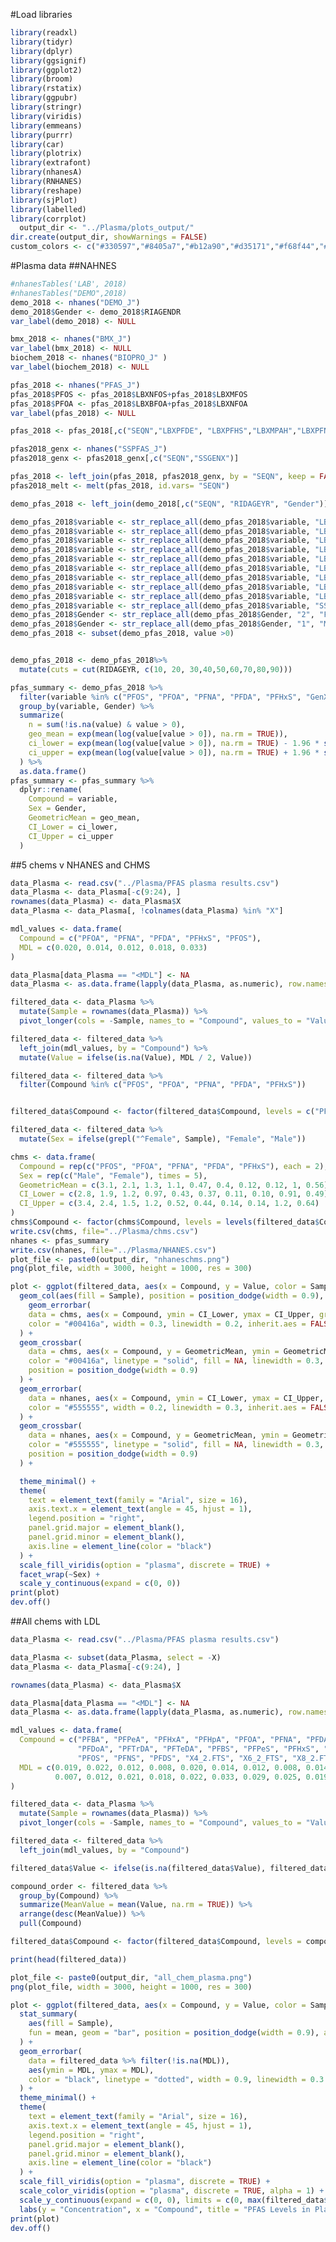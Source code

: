 #Load libraries
```r
library(readxl)
library(tidyr)  
library(dplyr)  
library(ggsignif)
library(ggplot2)
library(broom) 
library(rstatix)
library(ggpubr)
library(stringr)
library(viridis)
library(emmeans)
library(purrr)
library(car)
library(plotrix)
library(extrafont)
library(nhanesA)
library(RNHANES)
library(reshape)
library(sjPlot)
library(labelled)
library(corrplot)
  output_dir <- "../Plasma/plots_output/"
dir.create(output_dir, showWarnings = FALSE)
custom_colors <- c("#330597","#8405a7","#b12a90","#d35171","#f68f44","#fec029")

```
#Plasma data
##NAHNES
```r
#nhanesTables('LAB', 2018)
#nhanesTables("DEMO",2018)
demo_2018 <- nhanes("DEMO_J")
demo_2018$Gender <- demo_2018$RIAGENDR
var_label(demo_2018) <- NULL

bmx_2018 <- nhanes("BMX_J")
var_label(bmx_2018) <- NULL
biochem_2018 <- nhanes("BIOPRO_J" )
var_label(biochem_2018) <- NULL

pfas_2018 <- nhanes("PFAS_J")
pfas_2018$PFOS <- pfas_2018$LBXNFOS+pfas_2018$LBXMFOS
pfas_2018$PFOA <- pfas_2018$LBXBFOA+pfas_2018$LBXNFOA
var_label(pfas_2018) <- NULL

pfas_2018 <- pfas_2018[,c("SEQN","LBXPFDE", "LBXPFHS","LBXMPAH","LBXPFNA", "LBXPFUA","PFOA","PFOS")]

pfas2018_genx <- nhanes("SSPFAS_J")
pfas2018_genx <- pfas2018_genx[,c("SEQN","SSGENX")]

pfas_2018 <- left_join(pfas_2018, pfas2018_genx, by = "SEQN", keep = FALSE) 
pfas2018_melt <- melt(pfas_2018, id.vars= "SEQN")

demo_pfas_2018 <- left_join(demo_2018[,c("SEQN", "RIDAGEYR", "Gender")], pfas2018_melt, keep=FALSE)

demo_pfas_2018$variable <- str_replace_all(demo_pfas_2018$variable, "LBXPFDE", "PFDA") 
demo_pfas_2018$variable <- str_replace_all(demo_pfas_2018$variable, "LBXPFHS", "PFHxS") 
demo_pfas_2018$variable <- str_replace_all(demo_pfas_2018$variable, "LBXMPAH", "Me-PFOSA-AcOH")
demo_pfas_2018$variable <- str_replace_all(demo_pfas_2018$variable, "LBXPFNA", "PFNA") 
demo_pfas_2018$variable <- str_replace_all(demo_pfas_2018$variable, "LBXPFUA", "PFUA") 
demo_pfas_2018$variable <- str_replace_all(demo_pfas_2018$variable, "LBXNFOA", "n-PFOA") 
demo_pfas_2018$variable <- str_replace_all(demo_pfas_2018$variable, "LBXBFOA", "Sb-PFOA") 
demo_pfas_2018$variable <- str_replace_all(demo_pfas_2018$variable, "LBXNFOS", "n-PFOS") 
demo_pfas_2018$variable <- str_replace_all(demo_pfas_2018$variable, "LBXMFOS", "Sm-PFOS") 
demo_pfas_2018$variable <- str_replace_all(demo_pfas_2018$variable, "SSGENX", "GenX") 
demo_pfas_2018$Gender <- str_replace_all(demo_pfas_2018$Gender, "2", "Female") 
demo_pfas_2018$Gender <- str_replace_all(demo_pfas_2018$Gender, "1", "Male")
demo_pfas_2018 <- subset(demo_pfas_2018, value >0)


demo_pfas_2018 <- demo_pfas_2018%>%
  mutate(cuts = cut(RIDAGEYR, c(10, 20, 30,40,50,60,70,80,90)))

pfas_summary <- demo_pfas_2018 %>%
  filter(variable %in% c("PFOS", "PFOA", "PFNA", "PFDA", "PFHxS", "GenX")) %>%
  group_by(variable, Gender) %>%
  summarize(
    n = sum(!is.na(value) & value > 0),
    geo_mean = exp(mean(log(value[value > 0]), na.rm = TRUE)),
    ci_lower = exp(mean(log(value[value > 0]), na.rm = TRUE) - 1.96 * sd(log(value[value > 0]), na.rm = TRUE) / sqrt(n)),
    ci_upper = exp(mean(log(value[value > 0]), na.rm = TRUE) + 1.96 * sd(log(value[value > 0]), na.rm = TRUE) / sqrt(n))
  ) %>%
  as.data.frame()
pfas_summary <- pfas_summary %>%
  dplyr::rename(
    Compound = variable,
    Sex = Gender,
    GeometricMean = geo_mean,
    CI_Lower = ci_lower,
    CI_Upper = ci_upper
  )
```

##5 chems v NHANES and CHMS

```r
data_Plasma <- read.csv("../Plasma/PFAS plasma results.csv")
data_Plasma <- data_Plasma[-c(9:24), ]
rownames(data_Plasma) <- data_Plasma$X
data_Plasma <- data_Plasma[, !colnames(data_Plasma) %in% "X"]

mdl_values <- data.frame(
  Compound = c("PFOA", "PFNA", "PFDA", "PFHxS", "PFOS"),
  MDL = c(0.020, 0.014, 0.012, 0.018, 0.033)
)

data_Plasma[data_Plasma == "<MDL"] <- NA
data_Plasma <- as.data.frame(lapply(data_Plasma, as.numeric), row.names = rownames(data_Plasma))

filtered_data <- data_Plasma %>%
  mutate(Sample = rownames(data_Plasma)) %>%
  pivot_longer(cols = -Sample, names_to = "Compound", values_to = "Value")

filtered_data <- filtered_data %>%
  left_join(mdl_values, by = "Compound") %>%
  mutate(Value = ifelse(is.na(Value), MDL / 2, Value))  

filtered_data <- filtered_data %>%
  filter(Compound %in% c("PFOS", "PFOA", "PFNA", "PFDA", "PFHxS"))


filtered_data$Compound <- factor(filtered_data$Compound, levels = c("PFOS", "PFOA", "PFNA", "PFDA", "PFHxS"))

filtered_data <- filtered_data %>%
  mutate(Sex = ifelse(grepl("^Female", Sample), "Female", "Male"))

chms <- data.frame(
  Compound = rep(c("PFOS", "PFOA", "PFNA", "PFDA", "PFHxS"), each = 2),
  Sex = rep(c("Male", "Female"), times = 5),
  GeometricMean = c(3.1, 2.1, 1.3, 1.1, 0.47, 0.4, 0.12, 0.12, 1, 0.56),
  CI_Lower = c(2.8, 1.9, 1.2, 0.97, 0.43, 0.37, 0.11, 0.10, 0.91, 0.49),
  CI_Upper = c(3.4, 2.4, 1.5, 1.2, 0.52, 0.44, 0.14, 0.14, 1.2, 0.64)
)
chms$Compound <- factor(chms$Compound, levels = levels(filtered_data$Compound))
write.csv(chms, file="../Plasma/chms.csv")
nhanes <- pfas_summary
write.csv(nhanes, file="../Plasma/NHANES.csv")
plot_file <- paste0(output_dir, "nhaneschms.png")
png(plot_file, width = 3000, height = 1000, res = 300)

plot <- ggplot(filtered_data, aes(x = Compound, y = Value, color = Sample, group = Sample)) +
  geom_col(aes(fill = Sample), position = position_dodge(width = 0.9), alpha = 0.5, color = "black") +
    geom_errorbar(
    data = chms, aes(x = Compound, ymin = CI_Lower, ymax = CI_Upper, group = Sex),
    color = "#00416a", width = 0.3, linewidth = 0.2, inherit.aes = FALSE, position = position_dodge(width = 0.9)
  ) +
  geom_crossbar(
    data = chms, aes(x = Compound, y = GeometricMean, ymin = GeometricMean, ymax = GeometricMean, group = Sex),
    color = "#00416a", linetype = "solid", fill = NA, linewidth = 0.3, inherit.aes = FALSE,
    position = position_dodge(width = 0.9)
  ) +
  geom_errorbar(
    data = nhanes, aes(x = Compound, ymin = CI_Lower, ymax = CI_Upper, group = Sex),
    color = "#555555", width = 0.2, linewidth = 0.3, inherit.aes = FALSE, position = position_dodge(width = 0.9)
  ) +
  geom_crossbar(
    data = nhanes, aes(x = Compound, y = GeometricMean, ymin = GeometricMean, ymax = GeometricMean, group = Sex),
    color = "#555555", linetype = "solid", fill = NA, linewidth = 0.3, inherit.aes = FALSE,
    position = position_dodge(width = 0.9)
  ) +

  theme_minimal() +
  theme(
    text = element_text(family = "Arial", size = 16),
    axis.text.x = element_text(angle = 45, hjust = 1),
    legend.position = "right",
    panel.grid.major = element_blank(),
    panel.grid.minor = element_blank(),
    axis.line = element_line(color = "black")
  ) +
  scale_fill_viridis(option = "plasma", discrete = TRUE) +
  facet_wrap(~Sex) +
  scale_y_continuous(expand = c(0, 0))
print(plot)
dev.off()
```
##All chems with LDL
```r
data_Plasma <- read.csv("../Plasma/PFAS plasma results.csv")

data_Plasma <- subset(data_Plasma, select = -X)
data_Plasma <- data_Plasma[-c(9:24), ]

rownames(data_Plasma) <- data_Plasma$X

data_Plasma[data_Plasma == "<MDL"] <- NA
data_Plasma <- as.data.frame(lapply(data_Plasma, as.numeric), row.names = rownames(data_Plasma))

mdl_values <- data.frame(
  Compound = c("PFBA", "PFPeA", "PFHxA", "PFHpA", "PFOA", "PFNA", "PFDA", "PFUdA", 
               "PFDoA", "PFTrDA", "PFTeDA", "PFBS", "PFPeS", "PFHxS", "PFHpS", 
               "PFOS", "PFNS", "PFDS", "X4_2.FTS", "X6_2_FTS", "X8_2.FTS"),
  MDL = c(0.019, 0.022, 0.012, 0.008, 0.020, 0.014, 0.012, 0.008, 0.014, 0.010, 
          0.007, 0.012, 0.021, 0.018, 0.022, 0.033, 0.029, 0.025, 0.019, 0.021, 0.028)
)

filtered_data <- data_Plasma %>%
  mutate(Sample = rownames(data_Plasma)) %>%
  pivot_longer(cols = -Sample, names_to = "Compound", values_to = "Value")

filtered_data <- filtered_data %>%
  left_join(mdl_values, by = "Compound")

filtered_data$Value <- ifelse(is.na(filtered_data$Value), filtered_data$MDL / 2, filtered_data$Value)

compound_order <- filtered_data %>%
  group_by(Compound) %>%
  summarize(MeanValue = mean(Value, na.rm = TRUE)) %>%
  arrange(desc(MeanValue)) %>%
  pull(Compound)

filtered_data$Compound <- factor(filtered_data$Compound, levels = compound_order)

print(head(filtered_data))

plot_file <- paste0(output_dir, "all_chem_plasma.png")
png(plot_file, width = 3000, height = 1000, res = 300)

plot <- ggplot(filtered_data, aes(x = Compound, y = Value, color = Sample, group = Sample)) +
  stat_summary(
    aes(fill = Sample),
    fun = mean, geom = "bar", position = position_dodge(width = 0.9), alpha = 0.6, color = "black"
  ) +
  geom_errorbar(
    data = filtered_data %>% filter(!is.na(MDL)),
    aes(ymin = MDL, ymax = MDL),
    color = "black", linetype = "dotted", width = 0.9, linewidth = 0.3
  ) +  
  theme_minimal() +
  theme(
    text = element_text(family = "Arial", size = 16),
    axis.text.x = element_text(angle = 45, hjust = 1),
    legend.position = "right",
    panel.grid.major = element_blank(),
    panel.grid.minor = element_blank(),
    axis.line = element_line(color = "black")
  ) +
  scale_fill_viridis(option = "plasma", discrete = TRUE) +
  scale_color_viridis(option = "plasma", discrete = TRUE, alpha = 1) +
  scale_y_continuous(expand = c(0, 0), limits = c(0, max(filtered_data$Value, na.rm = TRUE) * 1.2)) + 
  labs(y = "Concentration", x = "Compound", title = "PFAS Levels in Plasma with MDL")
print(plot)
dev.off()
```